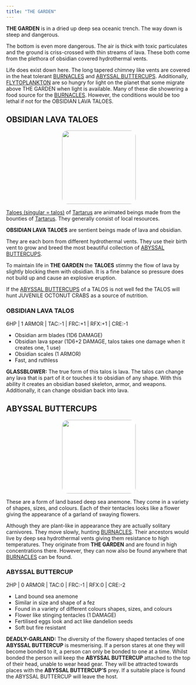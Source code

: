 ```yaml
---
title: "THE GARDEN"
---
```


__THE GARDEN__ is in a dried up deep sea oceanic trench. The way down is steep and dangerous. 

The bottom is even more dangerous. The air is thick with toxic particulates and the ground is criss-crossed with thin streams of lava. These both come from the plethora of obsidian covered hydrothermal vents. 

Life does exist down here. The long tapered chimney like vents are covered in the heat tolerant [BURNACLES](/THE_RUSTLANDS/FOODCHAIN.qmd#burnacles) and [ABYSSAL BUTTERCUPS](/THE_RUSTLANDS/THE_GARDEN.qmd#abyssalbuttercup). Additionally, [FLYTOPLANKTON](/THE_RUSTLANDS/FOODCHAIN.qmd#flytoplankton) are so hungry for light on the planet that some migrate above THE GARDEN when light is available. Many of these die showering a food source for the [BURNACLES](/THE_RUSTLANDS/FOODCHAIN.qmd#burnacles). However, the conditions would be too lethal if not for the OBSIDIAN LAVA TALOES.

## OBSIDIAN LAVA TALOES {#OBSIDANLAVATALOES}

<center>
![](images/Talos.png){style="width:200px; border-radius:15px;  background:null"}
</center>

[Taloes (singular = talos)](https://m-gemmell.github.io/Primeval_Deities_FIST/Tartarus/Taloes.html) of [Tartarus](https://m-gemmell.github.io/Primeval_Deities_FIST/tartarus.html) are animated beings made from the bounties of [Tartarus](https://m-gemmell.github.io/Primeval_Deities_FIST/tartarus.html). They generally consist of local resources.

__OBSIDIAN LAVA TALOES__ are sentient beings made of lava and obsidian. 

They are each born from different hydrothermal vents. They use their birth vent to grow and breed the most beautiful collection of [ABYSSAL BUTTERCUPS](/THE_RUSTLANDS/THE_GARDEN.qmd#abyssalbuttercup). 

To maintain life in __THE GARDEN__ the __TALOES__ stimmy the flow of lava by slightly blocking them with obsidian. It is a fine balance so pressure does not build up and cause an explosive eruption.

If the [ABYSSAL BUTTERCUPS](/THE_RUSTLANDS/THE_GARDEN.qmd#abyssalbuttercup) of a TALOS is not well fed the TALOS will hunt JUVENILE OCTONUT CRABS as a source of nutrition.

### OBSIDIAN LAVA TALOS

6HP \| 1 ARMOR \| TAC:-1 \| FRC:+1 \| RFX:+1 \| CRE:-1

- Obsidian arm blades (1D6 DAMAGE)
- Obsidian lava spear (1D6+2 DAMAGE, talos takes one damage when it creates one, 1 use)
- Obsidian scales (1 ARMOR)
- Fast, and ruthless

__GLASSBLOWER:__ The true form of this talos is lava. The talos can change any lava that is part of it or touches it to obsidian of any shape. With this ability it creates an obsidian based skeleton, armor, and weapons. Additionally, it can change obsidian back into lava.

## ABYSSAL BUTTERCUPS {#abyssalbuttercup}

<center>![](images/ABYSSAL_BUTTERCUPS.png){style="width:200px; border-radius:15px;  background:white"}</center>

These are a form of land based deep sea anemone. They come in a variety of shapes, sizes, and colours. Each of their tentacles looks like a flower giving the appearance of a garland of swaying flowers.

Although they are plant-like in appearance they are actually solitary carnivores. They move slowly, hunting [BURNACLES](/THE_RUSTLANDS/FOODCHAIN.qmd#burnacles). Their ancestors would live by deep sea hydrothermal vents giving them resistance to high temperatures. They originate from __THE GARDEN__ and are found in high concentrations there. However, they can now also be found anywhere that [BURNACLES](/THE_RUSTLANDS/FOODCHAIN.qmd#burnacles) can be found.

### ABYSSAL BUTTERCUP

2HP \| 0 ARMOR \| TAC:0 \| FRC:-1 \| RFX:0 \| CRE:-2

- Land bound sea anemone
- Similar in size and shape of a fez
- Found in a variety of different colours shapes, sizes, and colours
- Flower like stinging tentacles (1 DAMAGE) 
- Fertilised eggs look and act like dandelion seeds
- Soft but fire resistant

__DEADLY-GARLAND:__ The diversity of the flowery shaped tentacles of one __ABYSSAL BUTTERCUP__ is mesmerising. If a person stares at one they will become bonded to it, a person can only be bonded to one at a time. Whilst bonded the person will keep the __ABYSSAL BUTTERCUP__ attached to the top of their head, unable to wear head gear. They will be attracted towards places with the __ABYSSAL BUTTERCUP’S__ prey. If a suitable place is found the ABYSSAL BUTTERCUP will leave the host.